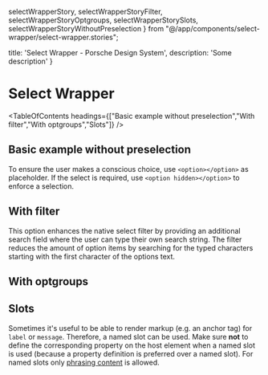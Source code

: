   selectWrapperStory, selectWrapperStoryFilter, selectWrapperStoryOptgroups, selectWrapperStorySlots,
  selectWrapperStoryWithoutPreselection
} from "@/app/components/select-wrapper/select-wrapper.stories";

  title: 'Select Wrapper - Porsche Design System',
  description: 'Some description'
}

# Select Wrapper <ComponentStatus tagName="p-select-wrapper"></ComponentStatus>

<TableOfContents headings={["Basic example without preselection","With filter","With optgroups","Slots"]} />

## Basic example without preselection

To ensure the user makes a conscious choice, use `<option></option>` as placeholder. If the select is required, use
`<option hidden></option>` to enforce a selection.

<ComponentStory story={selectWrapperStoryWithoutPreselection} />

## With filter

This option enhances the native select filter by providing an additional search field where the user can type their own
search string. The filter reduces the amount of option items by searching for the typed characters starting with the
first character of the options text.

<ComponentStory story={selectWrapperStoryFilter} />

## With optgroups

<ComponentStory story={selectWrapperStoryOptgroups} />

## Slots

Sometimes it's useful to be able to render markup (e.g. an anchor tag) for `label` or `message`.
Therefore, a named slot can be used. Make sure **not** to define the corresponding property on the host element when a
named slot is used (because a property definition is preferred over a named slot). For named slots only
[phrasing content](https://developer.mozilla.org/en-US/docs/Web/Guide/HTML/Content_categories#Phrasing_content) is
allowed.

<ComponentStory story={selectWrapperStorySlots} />